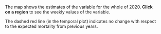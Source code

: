 The map shows the estimates of the variable for the whole of 2020. **Click on a region** to see the weekly values of the variable.

The dashed red line (in the temporal plot) indicates no change with respect to the expected mortality from previous years.
